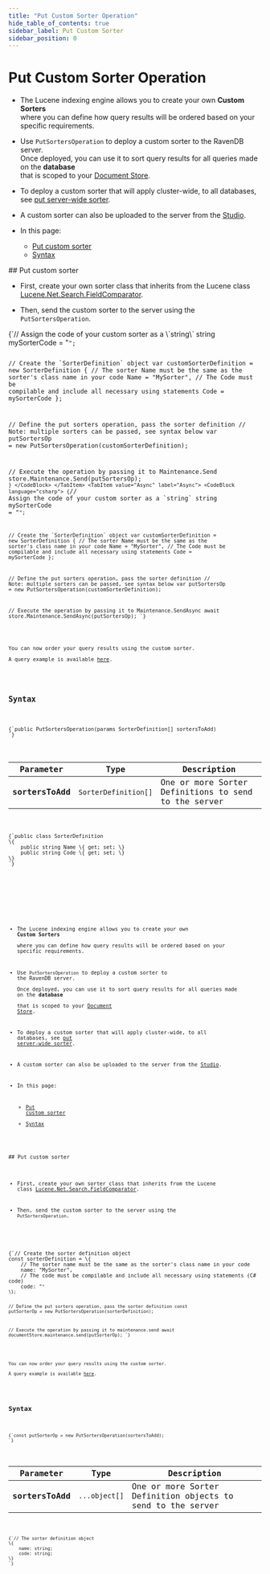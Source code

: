 ---
title: "Put Custom Sorter Operation"
hide_table_of_contents: true
sidebar_label: Put Custom Sorter
sidebar_position: 0
---




# Put Custom Sorter Operation
<LanguageSwitcher supportedLanguages={supportedLanguages} />
<LanguageContent language="csharp">

<Admonition type="note" title="Note">

* The Lucene indexing engine allows you to create your own __Custom Sorters__   
  where you can define how query results will be ordered based on your specific requirements.

* Use `PutSortersOperation` to deploy a custom sorter to the RavenDB server.  
  Once deployed, you can use it to sort query results for all queries made on the __database__  
  that is scoped to your [Document Store](../../../../client-api/setting-up-default-database.mdx).  

* To deploy a custom sorter that will apply cluster-wide, to all databases, see [put server-wide sorter](../../../../client-api/operations/server-wide/sorters/put-sorter-server-wide.mdx).

* A custom sorter can also be uploaded to the server from the [Studio](../../../../studio/database/settings/custom-sorters.mdx).

* In this page:
    * [Put custom sorter](../../../../client-api/operations/maintenance/sorters/put-sorter.mdx#put-custom-sorter)
    * [Syntax](../../../../client-api/operations/maintenance/sorters/put-sorter.mdx#syntax)

</Admonition>
## Put custom sorter

* First, create your own sorter class that inherits from the Lucene class [Lucene.Net.Search.FieldComparator](https://lucenenet.apache.org/docs/3.0.3/df/d91/class_lucene_1_1_net_1_1_search_1_1_field_comparator.html).

* Then, send the custom sorter to the server using the `PutSortersOperation`.

<Tabs groupId='languageSyntax'>
<TabItem value="Sync" label="Sync">
<CodeBlock language="csharp">
{`// Assign the code of your custom sorter as a \`string\`
string mySorterCode = "<code of custom sorter>";

// Create the \`SorterDefinition\` object
var customSorterDefinition = new SorterDefinition
{
    // The sorter Name must be the same as the sorter's class name in your code
    Name = "MySorter",
    // The Code must be compilable and include all necessary using statements
    Code = mySorterCode
};

// Define the put sorters operation, pass the sorter definition
// Note: multiple sorters can be passed, see syntax below
var putSortersOp = new PutSortersOperation(customSorterDefinition);
 
// Execute the operation by passing it to Maintenance.Send
store.Maintenance.Send(putSortersOp);
`}
</CodeBlock>
</TabItem>
<TabItem value="Async" label="Async">
<CodeBlock language="csharp">
{`// Assign the code of your custom sorter as a \`string\`
string mySorterCode = "<code of custom sorter>";

// Create the \`SorterDefinition\` object
var customSorterDefinition = new SorterDefinition
{
    // The sorter Name must be the same as the sorter's class name in your code
    Name = "MySorter",
    // The Code must be compilable and include all necessary using statements
    Code = mySorterCode
};

// Define the put sorters operation, pass the sorter definition
// Note: multiple sorters can be passed, see syntax below
var putSortersOp = new PutSortersOperation(customSorterDefinition);
 
// Execute the operation by passing it to Maintenance.SendAsync
await store.Maintenance.SendAsync(putSortersOp);
`}
</CodeBlock>
</TabItem>
</Tabs>

<Admonition type="note" title="Note">

You can now order your query results using the custom sorter.  
A query example is available [here](../../../../client-api/session/querying/sort-query-results.mdx#custom-sorters).

</Admonition>



## Syntax

<TabItem value="syntax_1" label="syntax_1">
<CodeBlock language="csharp">
{`public PutSortersOperation(params SorterDefinition[] sortersToAdd)
`}
</CodeBlock>
</TabItem>

| Parameter         | Type                 | Description                                          |
|-------------------|----------------------|------------------------------------------------------|
| __sortersToAdd__  | `SorterDefinition[]` | One or more Sorter Definitions to send to the server |


<TabItem value="syntax_2" label="syntax_2">
<CodeBlock language="csharp">
{`public class SorterDefinition
\{
    public string Name \{ get; set; \}
    public string Code \{ get; set; \}
\}
`}
</CodeBlock>
</TabItem>




</LanguageContent>
<LanguageContent language="nodejs">

<Admonition type="note" title="Note">

* The Lucene indexing engine allows you to create your own __Custom Sorters__   
  where you can define how query results will be ordered based on your specific requirements.

* Use `PutSortersOperation` to deploy a custom sorter to the RavenDB server.  
  Once deployed, you can use it to sort query results for all queries made on the __database__  
  that is scoped to your [Document Store](../../../../client-api/setting-up-default-database.mdx).  

* To deploy a custom sorter that will apply cluster-wide, to all databases, see [put server-wide sorter](../../../../client-api/operations/server-wide/sorters/put-sorter-server-wide.mdx).

* A custom sorter can also be uploaded to the server from the [Studio](../../../../studio/database/settings/custom-sorters.mdx).

* In this page:
    * [Put custom sorter](../../../../client-api/operations/maintenance/sorters/put-sorter.mdx#put-custom-sorter)
    * [Syntax](../../../../client-api/operations/maintenance/sorters/put-sorter.mdx#syntax)

</Admonition>
## Put custom sorter

* First, create your own sorter class that inherits from the Lucene class [Lucene.Net.Search.FieldComparator](https://lucenenet.apache.org/docs/3.0.3/df/d91/class_lucene_1_1_net_1_1_search_1_1_field_comparator.html).

* Then, send the custom sorter to the server using the `PutSortersOperation`.

<TabItem value="put_sorter" label="put_sorter">
<CodeBlock language="js">
{`// Create the sorter definition object
const sorterDefinition = \{
    // The sorter name must be the same as the sorter's class name in your code
    name: "MySorter",
    // The code must be compilable and include all necessary using statements (C# code)
    code: "<code of custom sorter>"
\};

// Define the put sorters operation, pass the sorter definition
const putSorterOp = new PutSortersOperation(sorterDefinition);

// Execute the operation by passing it to maintenance.send
await documentStore.maintenance.send(putSorterOp);
`}
</CodeBlock>
</TabItem>

<Admonition type="note" title="Note">

You can now order your query results using the custom sorter.  
A query example is available [here](../../../../client-api/session/querying/sort-query-results.mdx#custom-sorters).

</Admonition>



## Syntax

<TabItem value="syntax_1" label="syntax_1">
<CodeBlock language="js">
{`const putSorterOp = new PutSortersOperation(sortersToAdd);
`}
</CodeBlock>
</TabItem>

| Parameter         | Type          | Description                                                 |
|-------------------|---------------|-------------------------------------------------------------|
| __sortersToAdd__  | `...object[]` | One or more Sorter Definition objects to send to the server |


<TabItem value="syntax_2" label="syntax_2">
<CodeBlock language="js">
{`// The sorter definition object 
\{
    name: string;
    code: string;
\}
`}
</CodeBlock>
</TabItem>




</LanguageContent>

<!---
### Client API
- [Sort query results](../../../../client-api/session/querying/sort-query-results)

### Operations
- [What are operations](../../../../client-api/operations/what-are-operations)
- [Put server-wide sorter](../../../../client-api/operations/server-wide/sorters/put-sorter-server-wide)

### Studio
- [Custom sorters view](../../../../studio/database/settings/custom-sorters)


-->
